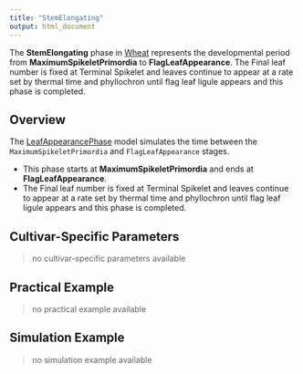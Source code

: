 ```yaml
---
title: "StemElongating"
output: html_document
---
```



The **StemElongating** phase in [Wheat](/docs/Crops/Wheat) represents the developmental period from **MaximumSpikeletPrimordia** to **FlagLeafAppearance**. The Final leaf number is fixed at Terminal Spikelet and leaves continue to appear at a rate set by thermal time and phyllochron until flag leaf ligule appears and this phase is completed.

## Overview

The [LeafAppearancePhase](/docs/Models/PMF/Phenology/Phases/GenericPhase.qmd) model simulates the time between the `MaximumSpikeletPrimordia` and `FlagLeafAppearance` stages.

- This phase starts at **MaximumSpikeletPrimordia** and ends at **FlagLeafAppearance**.
- The Final leaf number is fixed at Terminal Spikelet and leaves continue to appear at a rate set by thermal time and phyllochron until flag leaf ligule appears and this phase is completed.


## Cultivar-Specific Parameters

> no cultivar-specific parameters available

## Practical Example

> no practical example available

## Simulation Example

> no simulation example available